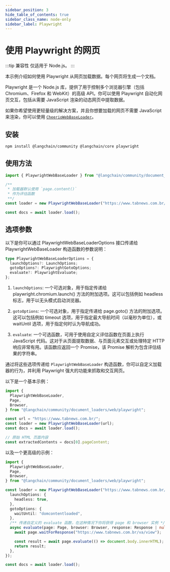 ```yaml
---
sidebar_position: 3
hide_table_of_contents: true
sidebar_class_name: node-only
sidebar_label: Playwright
---
```


# 使用 Playwright 的网页

:::tip 兼容性
仅适用于 Node.js。
:::

本示例介绍如何使用 Playwright 从网页加载数据。每个网页将生成一个文档。

Playwright 是一个 Node.js 库，提供了用于控制多个浏览器引擎（包括 Chromium、Firefox 和 WebKit）的高级 API。你可以使用 Playwright 自动化网页交互，包括从需要 JavaScript 渲染的动态网页中提取数据。

如果你希望使用更轻量级的解决方案，并且你想要加载的网页不需要 JavaScript 来渲染，你可以使用 [`CheerioWebBaseLoader`](/docs/integrations/document_loaders/web_loaders/web_cheerio)。

## 安装

```bash npm2yarn
npm install @langchain/community @langchain/core playwright
```

## 使用方法

```typescript
import { PlaywrightWebBaseLoader } from "@langchain/community/document_loaders/web/playwright";

/**
 * 加载器默认使用 `page.content()`
 * 作为评估函数
 **/
const loader = new PlaywrightWebBaseLoader("https://www.tabnews.com.br/");

const docs = await loader.load();
```

## 选项参数

以下是你可以通过 PlaywrightWebBaseLoaderOptions 接口传递给 PlaywrightWebBaseLoader 构造函数的参数说明：

```typescript
type PlaywrightWebBaseLoaderOptions = {
  launchOptions?: LaunchOptions;
  gotoOptions?: PlaywrightGotoOptions;
  evaluate?: PlaywrightEvaluate;
};
```

1. `launchOptions`: 一个可选对象，用于指定传递给 playwright.chromium.launch() 方法的附加选项。这可以包括例如 headless 标志，用于以无头模式启动浏览器。

2. `gotoOptions`: 一个可选对象，用于指定传递给 page.goto() 方法的附加选项。这可以包括例如 timeout 选项，用于指定最大导航时间（以毫秒为单位），或 waitUntil 选项，用于指定何时认为导航成功。

3. `evaluate`: 一个可选函数，可用于使用自定义评估函数在页面上执行 JavaScript 代码。这对于从页面提取数据、与页面元素交互或处理特定 HTTP 响应非常有用。该函数应返回一个 Promise，该 Promise 解析为包含评估结果的字符串。

通过将这些选项传递给 `PlaywrightWebBaseLoader` 构造函数，你可以自定义加载器的行为，并利用 Playwright 强大的功能来抓取和交互网页。

以下是一个基本示例：

```typescript
import {
  PlaywrightWebBaseLoader,
  Page,
  Browser,
} from "@langchain/community/document_loaders/web/playwright";

const url = "https://www.tabnews.com.br/";
const loader = new PlaywrightWebBaseLoader(url);
const docs = await loader.load();

// 原始 HTML 页面内容
const extractedContents = docs[0].pageContent;
```

以及一个更高级的示例：

```typescript
import {
  PlaywrightWebBaseLoader,
  Page,
  Browser,
} from "@langchain/community/document_loaders/web/playwright";

const loader = new PlaywrightWebBaseLoader("https://www.tabnews.com.br/", {
  launchOptions: {
    headless: true,
  },
  gotoOptions: {
    waitUntil: "domcontentloaded",
  },
  /** 传递自定义的 evaluate 函数，在这种情况下你将获得 page 和 browser 实例 */
  async evaluate(page: Page, browser: Browser, response: Response | null) {
    await page.waitForResponse("https://www.tabnews.com.br/va/view");

    const result = await page.evaluate(() => document.body.innerHTML);
    return result;
  },
});

const docs = await loader.load();
```